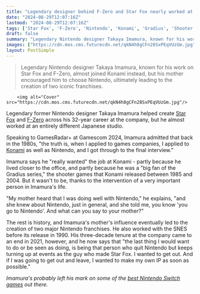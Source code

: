 ```yaml
---
title: "Legendary designer behind F-Zero and Star Fox nearly worked at Konami, but his mom told him to take the job at Nintendo"
date: "2024-08-29T12:07:16Z"
lastmod: "2024-08-29T12:07:16Z"
tags: ['Star Fox', 'F-Zero', 'Nintendo', 'Konami', 'Gradius', 'Shooter', 'Video Games', 'Gaming Industry', 'Game Design', 'Super Nintendo Entertainment System (SNES)', 'Nintendo Switch']
draft: false
summary: "Legendary Nintendo designer Takaya Imamura, known for his work on Star Fox and F-Zero, almost joined Konami instead, but his mother encouraged him to choose Nintendo, ultimately leading to the creation of two iconic franchises."
images: ["https://cdn.mos.cms.futurecdn.net/qkN4h8gCFn28SxPEqVUzGm.jpg"]
layout: PostSimple
---
```

> Legendary Nintendo designer Takaya Imamura, known for his work on Star Fox and F-Zero, almost joined Konami instead, but his mother encouraged him to choose Nintendo, ultimately leading to the creation of two iconic franchises.


        <img alt="Cover" src="https://cdn.mos.cms.futurecdn.net/qkN4h8gCFn28SxPEqVUzGm.jpg"/>
        
Legendary former Nintendo designer Takaya Imamura helped create [Star Fox](https://www.gamesradar.com/star-fox/) and [F-Zero](https://www.gamesradar.com/f-zero/) across his 32-year career at the company, but he almost worked at an entirely different Japanese studio.

Speaking to GamesRadar+ at Gamescom 2024, Imamura admitted that back in the 1980s, "the truth is, when I applied to games companies, I applied to [Konami](https://www.gamesradar.com/tag/konami/) as well as Nintendo, and I got through to the final interview." 

Imamura says he "really wanted" the job at Konami - partly because he lived closer to the office, and partly because he was a "big fan of the Gradius series," the shooter games that Konami released between 1985 and 2004. But it wasn't to be, thanks to the intervention of a very important person in Imamura's life.

"My mother heard that I was doing well with Nintendo," he explains, "and she knew about Nintendo, just in general, and she told me, you know 'you go to Nintendo'. And what can you say to your mother?"

The rest is history, and Imamura's mother's influence eventually led to the creation of two major Nintendo franchises. He also worked with the SNES before its release in 1990. His three-decade tenure at the company came to an end in 2021, however, and he now says that "the last thing I would want to do or be seen as doing, is being that person who quit Nintendo but keeps turning up at events as the guy who made Star Fox. I wanted to get out. And if I was going to get out and leave, I wanted to make my own IP as soon as possible."

*Imamura's probably left his mark on some of the *[<em>best Nintendo Switch games</em>](https://www.gamesradar.com/best-switch-games/)* out there.*
        